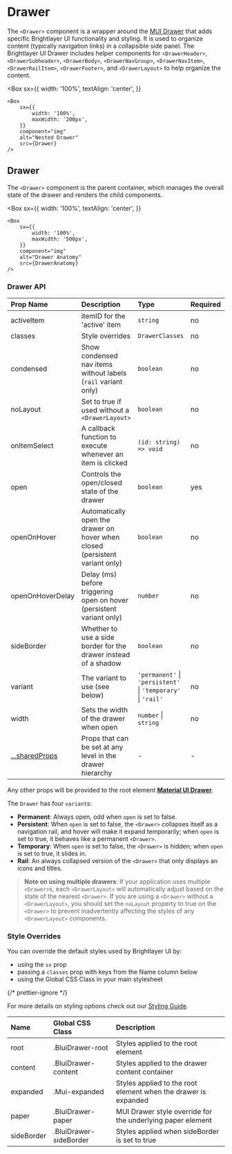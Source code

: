 

# Drawer

The `<Drawer>` component is a wrapper around the [MUI Drawer](https://mui.com/material-ui/api/drawer/) that adds specific Brightlayer UI functionality and styling. It is used to organize content (typically navigation links) in a collapsible side panel. The Brightlayer UI Drawer includes helper components for `<DrawerHeader>`, `<DrawerSubheader>`, `<DrawerBody>`, `<DrawerNavGroup>`, `<DrawerNavItem>`, `<DrawerRailItem>`, `<DrawerFooter>`, and `<DrawerLayout>` to help organize the content.

<Box
    sx={{
        width: '100%',
        textAlign: 'center',
    }}
>
    <Box
        sx={{
            width: '100%',
            maxWidth: '200px',
        }}
        component="img"
        alt="Nested Drawer"
        src={Drawer}
    />
</Box>

## Drawer

The `<Drawer>` component is the parent container, which manages the overall state of the drawer and renders the child components.

<Box
    sx={{
        width: '100%',
        textAlign: 'center',
    }}
>
    <Box
        sx={{
            width: '100%',
            maxWidth: '500px',
        }}
        component="img"
        alt="Drawer Anatomy"
        src={DrawerAnatomy}
    />
</Box>

### Drawer API

<Box>

| Prop Name                                                  | Description                                                                  | Type                                                         | Required | Default           |
| :--------------------------------------------------------- | :--------------------------------------------------------------------------- | :----------------------------------------------------------- | :------- | :---------------- |
| activeItem                                                 | itemID for the 'active' item                                                 | `string`                                                     | no       |                   |
| classes                                                    | Style overrides                                                              | `DrawerClasses`                                              | no       |                   |
| condensed                                                  | Show condensed nav items without labels (`rail` variant only)                | `boolean`                                                    | no       | `false`           |
| noLayout                                                   | Set to true if used without a `<DrawerLayout>`                               | `boolean`                                                    | no       | `false`           |
| onItemSelect                                               | A callback function to execute whenever an item is clicked                   | `(id: string) => void`                                       | no       |                   |
| open                                                       | Controls the open/closed state of the drawer                                 | `boolean`                                                    | yes      |                   |
| openOnHover                                                | Automatically open the drawer on hover when closed (persistent variant only) | `boolean`                                                    | no       | `true`            |
| openOnHoverDelay                                           | Delay (ms) before triggering open on hover (persistent variant only)         | `number`                                                     | no       | `500`             |
| sideBorder                                                 | Whether to use a side border for the drawer instead of a shadow              | `boolean`                                                    | no       | `false`           |
| variant                                                    | The variant to use (see below)                                               | `'permanent'` \| `'persistent'` \| `'temporary'` \| `'rail'` | no       | `persistent`      |
| width                                                      | Sets the width of the drawer when open                                       | `number` \| `string`                                         | no       | `22.5rem (360px)` |
| [...sharedProps](/components/drawer/api-docs#shared-props) | Props that can be set at any level in the drawer hierarchy                   | -                                                            | -        |                   |

</Box>

Any other props will be provided to the root element [**Material UI Drawer**](https://mui.com/material-ui/api/drawer/).

The `Drawer` has four `variant`s:

-   **Permanent**: Always open, odd when `open` is set to false.
-   **Persistent**: When `open` is set to false, the `<Drawer>` collapses itself as a navigation rail, and hover will make it expand temporarily; when `open` is set to true, it behaves like a permanent `<Drawer>`.
-   **Temporary**: When `open` is set to false, the `<Drawer>` is hidden; when `open` is set to true, it slides in.
-   **Rail**: An always collapsed version of the `<Drawer>` that only displays an icons and titles.

> **Note on using multiple drawers**: If your application uses multiple `<Drawer>`s, each `<DrawerLayout>` will automatically adjust based on the state of the nearest `<Drawer>`. If you are using a `<Drawer>` without a `<DrawerLayout>`, you should set the `noLayout` property to true on the `<Drawer>` to prevent inadvertently affecting the styles of any `<DrawerLayout>` components.

### Style Overrides

You can override the default styles used by Brightlayer UI by:

-   using the `sx` prop
-   passing a `classes` prop with keys from the Name column below
-   using the Global CSS Class in your main stylesheet

{/* prettier-ignore */}
<p>For more details on styling options check out our <a href={`https://github.com/brightlayer-ui/react-component-library/blob/${DOCS_BRANCH}/docs/StyleOverridesGuide.md`}>Styling Guide</a>.</p>

<Box>

| Name       | Global CSS Class       | Description                                                    |
| :--------- | :--------------------- | :------------------------------------------------------------- |
| root       | .BluiDrawer-root       | Styles applied to the root element                             |
| content    | .BluiDrawer-content    | Styles applied to the drawer content container                 |
| expanded   | .Mui-expanded          | Styles applied to the root element when the drawer is expanded |
| paper      | .BluiDrawer-paper      | MUI Drawer style override for the underlying paper element     |
| sideBorder | .BluiDrawer-sideBorder | Styles applied when sideBorder is set to true                  |

</Box>

<SharedProps />
